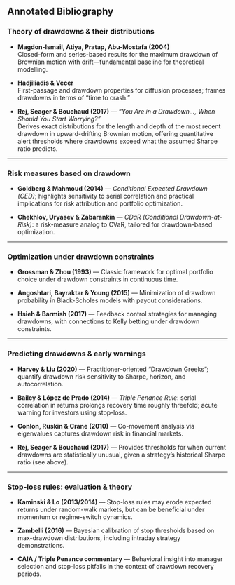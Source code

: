 
## Annotated Bibliography

### Theory of drawdowns & their distributions

- **Magdon-Ismail, Atiya, Pratap, Abu-Mostafa (2004)**  
  Closed-form and series-based results for the maximum drawdown of Brownian motion with drift—fundamental baseline for theoretical modelling.

- **Hadjiliadis & Vecer**  
  First-passage and drawdown properties for diffusion processes; frames drawdowns in terms of “time to crash.”

- **Rej, Seager & Bouchaud (2017)** — *“You Are in a Drawdown…, When Should You Start Worrying?”*  
  Derives exact distributions for the length and depth of the most recent drawdown in upward-drifting Brownian motion, offering quantitative alert thresholds where drawdowns exceed what the assumed Sharpe ratio predicts.  


---

### Risk measures based on drawdown

* **Goldberg & Mahmoud (2014)** — *Conditional Expected Drawdown (CED)*; highlights sensitivity to serial correlation and practical implications for risk attribution and portfolio optimization.

* **Chekhlov, Uryasev & Zabarankin** — *CDaR (Conditional Drawdown-at-Risk)*: a risk-measure analog to CVaR, tailored for drawdown-based optimization.

---

### Optimization under drawdown constraints

* **Grossman & Zhou (1993)** — Classic framework for optimal portfolio choice under drawdown constraints in continuous time.

* **Angoshtari, Bayraktar & Young (2015)** — Minimization of drawdown probability in Black-Scholes models with payout considerations.

* **Hsieh & Barmish (2017)** — Feedback control strategies for managing drawdowns, with connections to Kelly betting under drawdown constraints.

---

### Predicting drawdowns & early warnings

* **Harvey & Liu (2020)** — Practitioner-oriented “Drawdown Greeks”; quantify drawdown risk sensitivity to Sharpe, horizon, and autocorrelation.

* **Bailey & López de Prado (2014)** — *Triple Penance Rule*: serial correlation in returns prolongs recovery time roughly threefold; acute warning for investors using stop-loss.

* **Conlon, Ruskin & Crane (2010)** — Co-movement analysis via eigenvalues captures drawdown risk in financial markets.

* **Rej, Seager & Bouchaud (2017)** — Provides thresholds for when current drawdowns are statistically unusual, given a strategy’s historical Sharpe ratio (see above).

---

### Stop-loss rules: evaluation & theory

* **Kaminski & Lo (2013/2014)** — Stop-loss rules may erode expected returns under random-walk markets, but can be beneficial under momentum or regime-switch dynamics.

* **Zambelli (2016)** — Bayesian calibration of stop thresholds based on max-drawdown distributions, including intraday strategy demonstrations.

* **CAIA / Triple Penance commentary** — Behavioral insight into manager selection and stop-loss pitfalls in the context of drawdown recovery periods.
